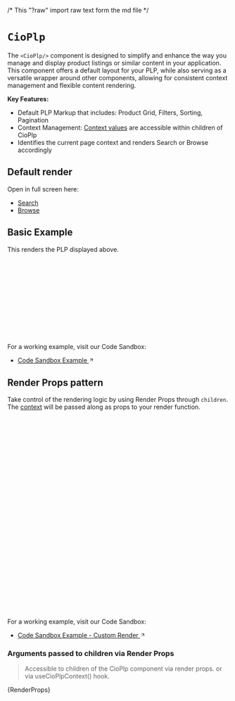 /* This "?raw" import raw text form the md file */

<Meta of={CioPlpStories} />

# `CioPlp`

The `<CioPlp/>` component is designed to simplify and enhance the way you manage and display product listings or similar content in your application.
This component offers a default layout for your PLP, while also serving as a versatile wrapper around other components, allowing for consistent context management and flexible content rendering.

**Key Features:**

- Default PLP Markup that includes: Product Grid, Filters, Sorting, Pagination
- Context Management: [Context values](./?path=/docs/components-cioplp--code-examples#arguments-passed-to-children-via-render-props) are accessible within children of CioPlp
- Identifies the current page context and renders Search or Browse accordingly

## Default render

Open in full screen here:

- <a href='./?path=/story/components-cioplp--search-plp'>Search</a>
- <a href='./?path=/story/components-cioplp--browse-plp'>Browse</a>

<Canvas of={CioPlpStories.SearchPlp} />

## Basic Example

This renders the PLP displayed above.

```jsx
import { CioPlp } from '@constructor-io/constructorio-ui-plp';
import '@constructor-io/constructorio-ui-plp/styles.css';

const DEMO_API_KEY = 'key_M57QS8SMPdLdLx4x';

export default function MyComponent() {
  return (
    <>
      <CioPlp apiKey={DEMO_API_KEY} />
    </>
  );
}
```

For a working example, visit our Code Sandbox:

- <a href='https://codesandbox.io/p/sandbox/constructorio-ui-plp-example-fpz8sz' target='_blank' rel='noopener noreferrer'> Code Sandbox Example <svg xmlns="http://www.w3.org/2000/svg" width="12" height="12" viewBox="0 0 24 24" fill="none" stroke="currentColor" stroke-width="2" stroke-linecap="round" stroke-linejoin="round" class="lucide lucide-arrow-up-right-icon lucide-arrow-up-right"><path d="M7 7h10v10"/><path d="M7 17 17 7"/></svg></a>

## Render Props pattern

Take control of the rendering logic by using Render Props through `children`.
The [context](..?path=/docs/components-cioplp--code-examples#cioplp-context-value) will be passed along as props to your render function.

```jsx
import { CioPlp } from '@constructor-io/constructorio-ui-plp';
import '@constructor-io/constructorio-ui-plp/styles.css';

const DEMO_API_KEY = 'key_M57QS8SMPdLdLx4x';

function MyCustomPlp(props) {
  const {
    cioClient,
    cioClientOptions,
    setCioClientOptions,
    formatters,
    itemFieldGetters,
    urlHelpers,
    callbacks,
  } = props;

  return <>{/* CUSTOM_MARKUP_HERE */}</>;
}

export default function MyComponent() {
  return (
    <>
      <CioPlp apiKey={DEMO_API_KEY}>
        {(props) => {
          return <MyCustomPlp {...props} />;
        }}
      </CioPlp>
    </>
  );
}
```

For a working example, visit our Code Sandbox:

- <a href='https://codesandbox.io/p/sandbox/constructorio-ui-plp-customization-example-sgdgkl?file=%2Fsrc%2Fcomponents%2FCustomCioPlp.js' target='_blank' rel='noopener noreferrer'> Code Sandbox Example - Custom Render <svg xmlns="http://www.w3.org/2000/svg" width="12" height="12" viewBox="0 0 24 24" fill="none" stroke="currentColor" stroke-width="2" stroke-linecap="round" stroke-linejoin="round" class="lucide lucide-arrow-up-right-icon lucide-arrow-up-right"><path d="M7 7h10v10"/><path d="M7 17 17 7"/></svg></a>

### Arguments passed to children via Render Props

> Accessible to children of the CioPlp component via render props.
> or via useCioPlpContext() hook.

<Markdown>{RenderProps}</Markdown>
